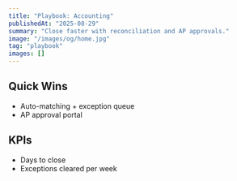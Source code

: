 ```yaml
---
title: "Playbook: Accounting"
publishedAt: "2025-08-29"
summary: "Close faster with reconciliation and AP approvals."
image: "/images/og/home.jpg"
tag: "playbook"
images: []
---
```


## Quick Wins

- Auto-matching + exception queue
- AP approval portal

## KPIs

- Days to close
- Exceptions cleared per week

<FunnelCTA label="Get Accounting Playbook" href="/playbooks/legal" funnel="cta" />

